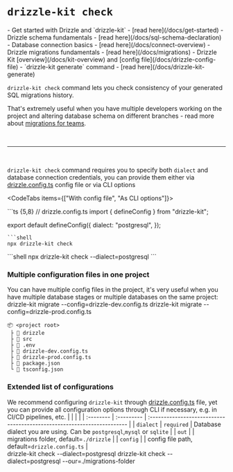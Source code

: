 

# `drizzle-kit check`

<Prerequisites>
- Get started with Drizzle and `drizzle-kit` - [read here](/docs/get-started)
- Drizzle schema fundamentals - [read here](/docs/sql-schema-declaration)
- Database connection basics - [read here](/docs/connect-overview)
- Drizzle migrations fundamentals - [read here](/docs/migrations)
- Drizzle Kit [overview](/docs/kit-overview) and [config file](/docs/drizzle-config-file)
- `drizzle-kit generate` command - [read here](/docs/drizzle-kit-generate)
</Prerequisites>

`drizzle-kit check` command lets you check consistency of your generated SQL migrations history.

That's extremely useful when you have multiple developers working on the project and 
altering database schema on different branches - read more about [migrations for teams](/docs/kit-migrations-for-teams).

<br/>
<hr/>
<br/>

`drizzle-kit check` command requires you to specify both `dialect` and database connection credentials, 
you can provide them either via [drizzle.config.ts](/docs/drizzle-config-file) config file or via CLI options

<CodeTabs items={["With config file", "As CLI options"]}>
<Section>
```ts {5,8}
// drizzle.config.ts
import { defineConfig } from "drizzle-kit";

export default defineConfig({
  dialect: "postgresql",
});
```
```shell
npx drizzle-kit check
```
</Section>
```shell
npx drizzle-kit check --dialect=postgresql
```
</CodeTabs>

### Multiple configuration files in one project
You can have multiple config files in the project, it's very useful when you have multiple database stages or multiple databases on the same project:
<Npx>
  drizzle-kit migrate --config=drizzle-dev.config.ts
  drizzle-kit migrate --config=drizzle-prod.config.ts
</Npx>
```plaintext {5-6}
📦 <project root>
 ├ 📂 drizzle
 ├ 📂 src
 ├ 📜 .env
 ├ 📜 drizzle-dev.config.ts
 ├ 📜 drizzle-prod.config.ts
 ├ 📜 package.json
 └ 📜 tsconfig.json
```

### Extended list of configurations
We recommend configuring `drizzle-kit` through [drizzle.config.ts](/docs/drizzle-config-file) file, 
yet you can provide all configuration options through CLI if necessary, e.g. in CI/CD pipelines, etc.
<rem025/>
|           |            |                                                                         |
| :-------- | :--------- | :---------------------------------------------------------------------- |
| `dialect` | `required` | Database dialect you are using. Can be `postgresql`,`mysql` or `sqlite` |
| `out`     |            | migrations folder, default=`./drizzle`                                  |
| `config`  |            | config file path, default=`drizzle.config.ts`                           |
<br/>
<Npx>
drizzle-kit check --dialect=postgresql
drizzle-kit check --dialect=postgresql --our=./migrations-folder
</Npx>